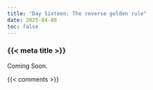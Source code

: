 ```yaml
---
title: "Day Sixteen: The reverse golden rule"
date: 2025-04-08
toc: false
---
```


### {{< meta title >}}

Coming Soon.

{{< comments >}}
